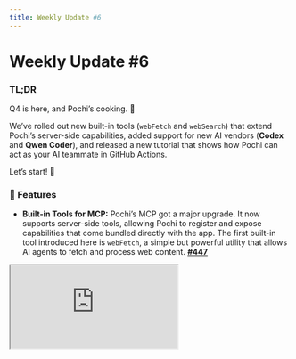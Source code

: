 ```yaml
---
title: Weekly Update #6
---
```


# Weekly Update #6

### TL;DR

Q4 is here, and Pochi’s cooking. 🍳

We’ve rolled out new built-in tools (`webFetch` and `webSearch`) that extend Pochi’s server-side capabilities, added support for new AI vendors (**Codex** and **Qwen Coder**), and released a new tutorial that shows how Pochi can act as your AI teammate in GitHub Actions.

Let’s start! 🧡

### 🚀 Features

- **Built-in Tools for MCP:** Pochi’s MCP got a major upgrade. It now supports server-side tools, allowing Pochi to register and expose capabilities that come bundled directly with the app. The first built-in tool introduced here is `webFetch`, a simple but powerful utility that allows AI agents to fetch and process web content. **[#447](https://github.com/TabbyML/pochi/issues/447)**

<div
className="w-12/15 md:ml-8 *:shadow-xl/30 *:rounded-lg"
  style={{
    position: "relative",
    paddingBottom: "53.7%",
    marginBottom: 20,
    height: 0,
    overflow: "hidden",
    maxWidth: "100%",
  }}
>
  <iframe
    src="https://drive.google.com/file/d/1Ad1BvIHacoxwyhScqv4qPsnSFEmeL_F6/preview"
    style={{
      position: "absolute",
      top: 0,
      left: 0,
      width: "100%",
      height: "100%",
      border: "none",
      borderRadius: "8px",
    }}
    allowFullScreen
    title="Manual Execution for Sub-tasks"
  />
</div>

- **New AI Vendor Support:** Following up on our vendor tool feature, Pochi  now supports Qwen Coder and Codex, adding new model vendors alongside Claude, Gemini, and Copilot. Additionally, we've introduced native compatibility with Anthropic’s API format, enabling faster and more stable integration with Claude models. **[#52](https://github.com/TabbyML/pochi/issues/52)**, **[#304](https://github.com/TabbyML/pochi/issues/304)**, **[#302](https://github.com/TabbyML/pochi/issues/302)** 

  <div class="w-12/15 md:ml-8 *:shadow-xl/30 *:rounded-lg">![Codex / Qwen Support](./images/qwen-codex-support.png)</div>

### ✨ Enhancements

- **Model-Aware Workflows:** You can now define which model a workflow should use directly in its configuration. This gives you more control over which LLM handles each automation, especially useful if your team switches between providers like Claude, Gemini, or Codex. **[#343](https://github.com/TabbyML/pochi/issues/343)**

### 🐛 Bug fixes

- **Assistant Retry Logic:** Fixed an issue where assistant messages without tool calls were treated as new steps instead of retries, causing the retry count logic to behave incorrectly. **[#342](https://github.com/TabbyML/pochi/issues/342)**

- **Diff View in VS Code:** Files open before a diff operation are now reopened after accepting or rejecting changes, preserving your workspace layout. **[#440](https://github.com/TabbyML/pochi/issues/440)**

### 📖 Resources

- We’ve published a new tutorial: **[Build Your Own AI Teammate with Pochi in GitHub Actions](https://docs.getpochi.com/tutorials/pochi-github-actions/)**. Learn how Pochi can review and gatekeep PRs, enforce coding standards, open issues, and even run as a continuous background agent.


